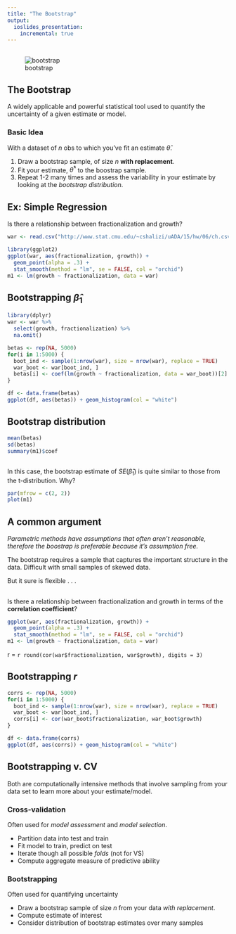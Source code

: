 ```yaml
---
title: "The Bootstrap"
output:
  ioslides_presentation:
    incremental: true
---
```


##

![bootstrap](http://studywithkate.com/wp-content/uploads/2015/01/bootstrap.png)


## The Bootstrap {.build}

A widely applicable and powerful statistical tool used to quantify
the uncertainty of a given estimate or model.

### Basic Idea
With a dataset of $n$ obs to which you've fit an estimate $\hat{\theta}$.

1. Draw a bootstrap sample, of size $n$ **with replacement**.
2. Fit your estimate, $\hat{\theta}^*$ to the boostrap sample.
3. Repeat 1-2 many times and assess the variability in your estimate by looking at the *bootstrap distribution*.


## Ex: Simple Regression

Is there a relationship between fractionalization and growth?

```r
war <- read.csv("http://www.stat.cmu.edu/~cshalizi/uADA/15/hw/06/ch.csv")

library(ggplot2)
ggplot(war, aes(fractionalization, growth)) +
  geom_point(alpha = .3) +
  stat_smooth(method = "lm", se = FALSE, col = "orchid")
m1 <- lm(growth ~ fractionalization, data = war)
```


## Bootstrapping $\hat{\beta}_1$ {.build}
```r
library(dplyr)
war <- war %>%
  select(growth, fractionalization) %>%
  na.omit()
```

```r
betas <- rep(NA, 5000)
for(i in 1:5000) {
  boot_ind <- sample(1:nrow(war), size = nrow(war), replace = TRUE)
  war_boot <- war[boot_ind, ]
  betas[i] <- coef(lm(growth ~ fractionalization, data = war_boot))[2]
}
```

```r
df <- data.frame(betas)
ggplot(df, aes(betas)) + geom_histogram(col = "white")
```


## Bootstrap distribution

```r
mean(betas)
sd(betas)
summary(m1)$coef
```


## {.build}

In this case, the bootstrap estimate of $SE(\hat{\beta}_1)$ is quite similar to those from the t-distribution.  Why?

```r
par(mfrow = c(2, 2))
plot(m1)
```


## A common argument {.build}

*Parametric methods have assumptions that often aren't reasonable, therefore the boostrap is preferable because it's assumption free.*

The bootstrap requires a sample that captures the important structure in the data. Difficult with small samples of skewed data.

But it sure is flexible . . .


## {.build}

Is there a relationship between fractionalization and growth in terms of the **correlation coefficient**?

```r
ggplot(war, aes(fractionalization, growth)) +
  geom_point(alpha = .3) +
  stat_smooth(method = "lm", se = FALSE, col = "orchid")
m1 <- lm(growth ~ fractionalization, data = war)
```

r = `r round(cor(war$fractionalization, war$growth), digits = 3)`


## Bootstrapping $r$ {.build}

```r
corrs <- rep(NA, 5000)
for(i in 1:5000) {
  boot_ind <- sample(1:nrow(war), size = nrow(war), replace = TRUE)
  war_boot <- war[boot_ind, ]
  corrs[i] <- cor(war_boot$fractionalization, war_boot$growth)
}
```

```r
df <- data.frame(corrs)
ggplot(df, aes(corrs)) + geom_histogram(col = "white")
```


## Bootstrapping v. CV {.build .smaller}

Both are computationally intensive methods that involve sampling from your data set to learn more about your estimate/model.

### Cross-validation
Often used for *model assessment* and *model selection*.

- Partition data into test and train
- Fit model to train, predict on test
- Iterate though all possible *folds* (not for VS)
- Compute aggregate measure of predictive ability

### Bootstrapping
Often used for quantifying uncertainty

- Draw a bootstrap sample of size $n$ from your data *with replacement*.
- Compute estimate of interest
- Consider distribution of bootstrap estimates over many samples


